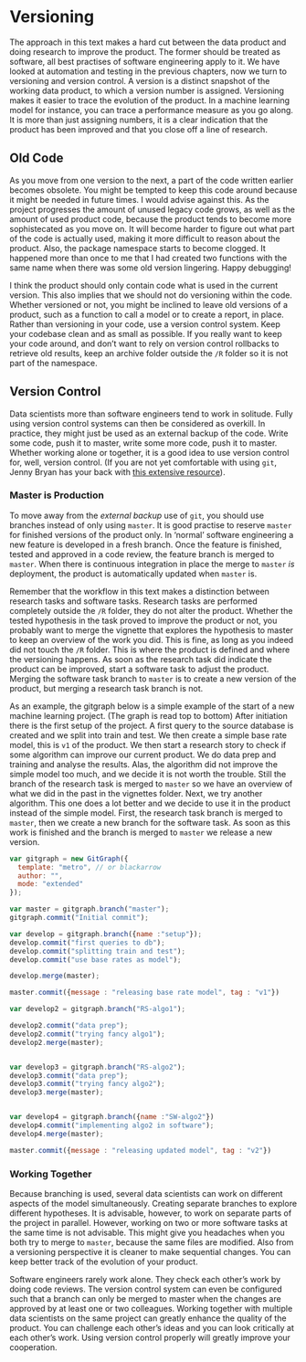 # Versioning

The approach in this text makes a hard cut between the data product and doing research to improve the product.
The former should be treated as software, all best practises of software engineering apply to it.
We have looked at automation and testing in the previous chapters, now we turn to versioning and version control.
A version is a distinct snapshot of the working data product, to which a version number is assigned.
Versioning makes it easier to trace the evolution of the product.
In a machine learning model for instance, you can trace a performance measure as you go along. 
It is more than just assigning numbers, it is a clear indication that the product has been improved and that you close off a line of research.

## Old Code

As you move from one version to the next, a part of the code written earlier becomes obsolete.
You might be tempted to keep this code around because it might be needed in future times.
I would advise against this.
As the project progresses the amount of unused legacy code grows, as well as the amount of used product code, because the product tends to become more sophistecated as you move on.
It will become harder to figure out what part of the code is actually used, making it more difficult to reason about the product.
Also, the package namespace starts to become clogged.
It happened more than once to me that I had created two functions with the same name when there was some old version lingering.
Happy debugging!

I think the product should only contain code what is used in the current version. 
This also implies that we should not do versioning within the code.
Whether versioned or not, you might be inclined to leave old versions of a product, such as a function to call a model or to create a report, in place.
Rather than versioning in your code, use a version control system.
Keep your codebase clean and as small as possible.
If you really want to keep your code around, and don't want to rely on version control rollbacks to retrieve old results, keep an archive folder outside the `/R` folder so it is not part of the namespace.

## Version Control

Data scientists more than software engineers tend to work in solitude.
Fully using version control systems can then be considered as overkill.
In practice, they might just be used as an external backup of the code.
Write some code, push it to master, write some more code, push it to master.
Whether working alone or together, it is a good idea to use version control for, well, version control.
(If you are not yet comfortable with using `git`, Jenny Bryan has your back with [this extensive resource](https://happygitwithr.com/)).

### Master is Production

To move away from the *external backup* use of `git`, you should use branches instead of only using `master`.
It is good practise to reserve `master` for finished versions of the product only.
In 'normal' software engineering a new feature is developed in a fresh branch.
Once the feature is finished, tested and approved in a code review, the feature branch is merged to `master`.
When there is continuous integration in place the merge to `master` *is* deployment, the product is automatically updated when `master` is.

Remember that the workflow in this text makes a distinction between research tasks and software tasks.
Research tasks are performed completely outside the `/R` folder, they do not alter the product.
Whether the tested hypothesis in the task proved to improve the product or not, you probably want to merge the vignette that explores the hypothesis to master to keep an overview of the work you did.
This is fine, as long as you indeed did not touch the `/R` folder. 
This is where the product is defined and where the versioning happens.
As soon as the research task did indicate the product can be improved, start a software task to adjust the product.
Merging the software task branch to `master` is to create a new version of the product, but merging a research task branch is not. 

As an example, the gitgraph below is a simple example of the start of a new machine learning project.
(The graph is read top to bottom)
After initiation there is the first setup of the project.
A first query to the source database is created and we split into train and test.
We then create a simple base rate model, this is `v1` of the product.
We then start a research story to check if some algorithm can improve our current product.
We do data prep and training and analyse the results.
Alas, the algorithm did not improve the simple model too much, and we decide it is not worth the trouble.
Still the branch of the research task is merged to `master` so we have an overview of what we did in the past in the vignettes folder.
Next, we try another algorithm.
This one does a lot better and we decide to use it in the product instead of the simple model.
First, the research task branch is merged to `master`, then we create a new branch for the software task.
As soon as this work is finished and the branch is merged to `master` we release a new version.

<script src="https://cdnjs.cloudflare.com/ajax/libs/gitgraph.js/1.11.4/gitgraph.min.js"></script>
<canvas id="gitGraph"></canvas>
```js
var gitgraph = new GitGraph({
  template: "metro", // or blackarrow
  author: "",
  mode: "extended" 
});

var master = gitgraph.branch("master");
gitgraph.commit("Initial commit"); 

var develop = gitgraph.branch({name :"setup"});
develop.commit("first queries to db");
develop.commit("splitting train and test");
develop.commit("use base rates as model");

develop.merge(master);

master.commit({message : "releasing base rate model", tag : "v1"})

var develop2 = gitgraph.branch("RS-algo1");

develop2.commit("data prep");
develop2.commit("trying fancy algo1");
develop2.merge(master);


var develop3 = gitgraph.branch("RS-algo2"); 
develop3.commit("data prep");
develop3.commit("trying fancy algo2");
develop3.merge(master);


var develop4 = gitgraph.branch({name :"SW-algo2"})
develop4.commit("implementing algo2 in software");
develop4.merge(master);

master.commit({message : "releasing updated model", tag : "v2"})
```

### Working Together

Because branching is used, several data scientists can work on different aspects of the model simultaneously.
Creating separate branches to explore different hypotheses. 
It is advisable, however, to work on separate parts of the project in parallel.
However, working on two or more software tasks at the same time is not advisable.
This might give you headaches when you both try to merge to `master`, because the same files are modified.
Also from a versioning perspective it is cleaner to make sequential changes.
You can keep better track of the evolution of your product.

Software engineers rarely work alone. 
They check each other's work by doing code reviews.
The version control system can even be configured such that a branch can only be merged to master when the changes are approved by at least one or two colleagues.
Working together with multiple data scientists on the same project can greatly enhance the quality of the product.
You can challenge each other's ideas and you can look critically at each other's work.
Using version control properly will greatly improve your cooperation.
